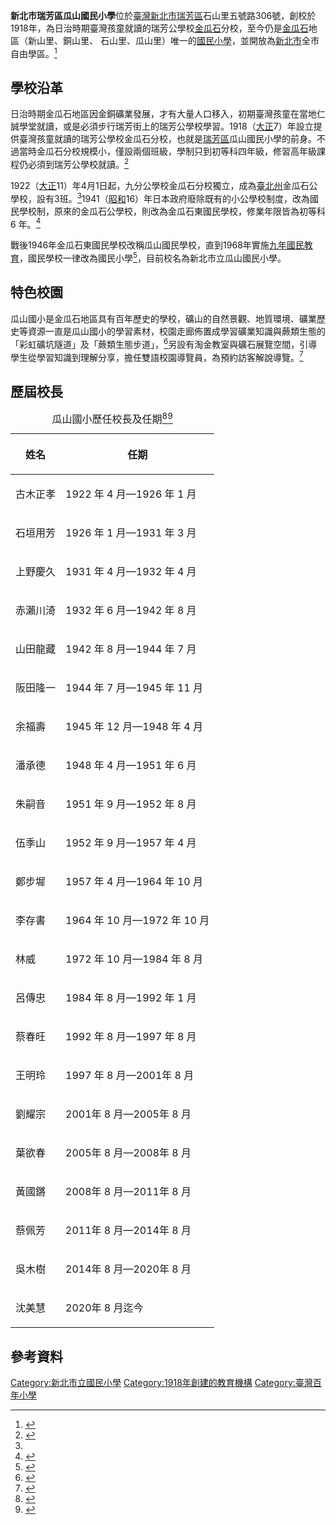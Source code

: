 {{Infobox School
| name = 新北市瑞芳區瓜山國民小學
| students = 
| information = 
| location = {{flagicon|TWN}}[[新北市|新北市]][[瑞芳區|瑞芳區]]石山里五號路306號
| free_text3 = [http://stats.moe.gov.tw/files/ebook/basic_city/108basic_city.pdf 教育部彙編108年國民小學鄉鎮區別統計。 ]
| free_label3 = 資料來源
| free_text2 = 25,143平方公尺
| free_label2 = 校地面積
| free_text = 男女兼收
| free_label = 招生性別
| mascot = 
| colors = 
| conference = 
| staff = 
| other_name = 
| faculty = 
| dean = 
| principal = 沈美慧
| president = 
| grades = 小一至小六
| district = [[新北市|新北市]][[瑞芳區|瑞芳區]]
| affiliation = 公立
| type = 市立國小
| established = 1918年（大正7年）
| motto = 
| image = 
| tel=+886-2-2496-2036
| fax=+886-2-2496-1364
| website = [https://www.gsps.ntpc.edu.tw www.gsps.ntpc.edu.tw]
}}
'''新北市瑞芳區瓜山國民小學'''位於[[臺灣|臺灣]][[新北市|新北市]][[瑞芳區|瑞芳區]]石山里五號路306號，創校於1918年，為日治時期臺灣孩童就讀的瑞芳公學校[[金瓜石|金瓜石]]分校，至今仍是[[金瓜石|金瓜石]]地區（新山里、銅山里、 石山里、瓜山里）唯一的[[小学|國民小學]]，並開放為[[新北市|新北市]]全市自由學區。<ref>{{Cite web|title=新北市109 學年度各公立國民小學學區一覽表|url=https://www.ntpc.edu.tw/uploaddowndoc?file=anounce/202003171832330.pdf&filedisplay=新北市109學年度各公立國民小學學區一覽總表（確認版）1090312.pdf&flag=doc|language=zh-tw}}</ref>

== 學校沿革 ==
日治時期金瓜石地區因金銅礦業發展，才有大量人口移入，初期臺灣孩童在當地仁誠學堂就讀，或是必須步行瑞芳街上的瑞芳公學校學習。1918（[[大正|大正]]7）年設立提供臺灣孩童就讀的瑞芳公學校金瓜石分校，也就是[[瑞芳區|瑞芳區]]瓜山國民小學的前身。不過當時金瓜石分校規模小，僅設兩個班級，學制只到初等科四年級，修習高年級課程仍必須到瑞芳公學校就讀。<ref name=":0">{{Cite book|title=瑞芳鎮誌-教育篇|last=鍾|first=瑞清|publisher=瑞芳鎮公所|year=2002|isbn=9570107251|location=新北市|pages=頁27-29|url=https://www.ruifang.ntpc.gov.tw/archive/file/教育篇.pdf}}</ref>

1922（[[大正|大正]]11）年4月1日起，九分公學校金瓜石分校獨立，成為[[臺北州|臺北州]]金瓜石公學校，設有3班。<ref name=":0" />1941（[[昭和|昭和]]16）年日本政府廢除既有的小公學校制度，改為國民學校制，原來的金瓜石公學校，則改為金瓜石東國民學校，修業年限皆為初等科 6 年。<ref>{{Cite book|title=「土地公坪分校設立認可」(1911-02-01)，〈明治四十四年臺灣總督府公文類纂十五年保存第五十四卷教育〉，《臺灣總督府 檔案.總督府公文類纂》|publisher=國史館臺灣文獻館|year=1911|pages=典藏號:00005393007}}</ref>

戰後1946年金瓜石東國民學校改稱瓜山國民學校，直到1968年實施[[臺灣九年國民義務教育|九年國民教育]]，國民學校一律改為國民小學<ref>{{Cite journal|title=水金九地區的學校發展與地方社會|author=駱淑蓉|url=https://www.gep.ntpc.gov.tw/files/file_pool/1/0J002346229875185480/7.水金九地區的學校發展與地方社會%20撰文│駱淑蓉、張簡傛文.pdf|journal=新北市立黃金博物館2019年學刊|others=張簡傛文|page=頁82-99|access-date=2021-12-22|archive-date=2021-11-02|archive-url=https://web.archive.org/web/20211102211349/https://www.gep.ntpc.gov.tw/files/file_pool/1/0J002346229875185480/7.%E6%B0%B4%E9%87%91%E4%B9%9D%E5%9C%B0%E5%8D%80%E7%9A%84%E5%AD%B8%E6%A0%A1%E7%99%BC%E5%B1%95%E8%88%87%E5%9C%B0%E6%96%B9%E7%A4%BE%E6%9C%83%20%E6%92%B0%E6%96%87%E2%94%82%E9%A7%B1%E6%B7%91%E8%93%89%E3%80%81%E5%BC%B5%E7%B0%A1%E5%82%9B%E6%96%87.pdf|dead-url=no}}</ref>，目前校名為新北市立瓜山國民小學。

== 特色校園 ==
瓜山國小是金瓜石地區具有百年歷史的學校，礦山的自然景觀、地質環境、礦業歷史等資源一直是瓜山國小的學習素材，校園走廊佈置成學習礦業知識與蕨類生態的「彩虹礦坑隧道」及「蕨類生態步道」，<ref>{{Cite web|title=礦坑隧道•串起學生與在地文化之美的連結|url=https://www.ner.gov.tw/program/5a83f4eac5fd8a01e2df01ca/5e4dfeddc6cfac000647cc1d|publisher=國立教育廣播電台|language=zh-tw}}</ref>另設有淘金教室與礦石展覽空間，引導學生從學習知識到理解分享，擔任雙語校園導覽員，為預約訪客解說導覽。<ref>{{Cite news|url=https://udn.com/news/story/6898/4189015|title=奇幻礦坑走廊 瑞芳瓜山國小打造空間美學|author=蕭皓文|publisher=聯合報|date=2019-11-26|language=zh-tw|accessdate=2021-04-09|archive-date=2020-06-09|archive-url=https://web.archive.org/web/20200609194736/https://udn.com/news/story/6898/4189015|dead-url=no}}</ref>

== 歷屆校長 ==
{| class="wikitable"
|+瓜山國小歷任校長及任期<ref>{{Cite book|title=瑞芳鎮誌-教育篇|last=鍾|first=瑞清|publisher=瑞芳鎮公所|year=2002|isbn=9570107251|location=新北市|pages=頁27-29|url=https://www.ruifang.ntpc.gov.tw/archive/file/教育篇.pdf}}</ref><ref>{{Cite web|title=關於瓜山|url=https://www.gsps.ntpc.edu.tw/p/412-1000-703.php|publisher=新北市立瓜山國民小學官方網站|language=zh-tw|access-date=2021-04-09|archive-date=2021-04-20|archive-url=https://web.archive.org/web/20210420160741/https://www.gsps.ntpc.edu.tw/p/412-1000-703.php|dead-url=no}}</ref>
!姓名
!任期
|-
|古木正孝
|1922 年 4 月—1926 年 1 月
|-
|石垣用芳
|1926 年 1 月—1931 年 3 月
|-
|上野慶久
|1931 年 4 月—1932 年 4 月
|-
|赤瀨川渏
|1932 年 6 月—1942 年 8 月
|-
|山田龍藏
|1942 年 8 月—1944 年 7 月
|-
|阪田隆一
|1944 年 7 月—1945 年 11 月
|-
|余福壽
|1945 年 12 月—1948 年 4 月
|-
|潘承德
|1948 年 4 月—1951 年 6 月
|-
|朱嗣音
|1951 年 9 月—1952 年 8 月
|-
|伍季山
|1952 年 9 月—1957 年 4 月
|-
|鄭步墀
|1957 年 4 月—1964 年 10 月
|-
|李存書
|1964 年 10 月—1972 年 10 月
|-
|林威
|1972 年 10 月—1984 年 8 月
|-
|呂傳忠
|1984 年 8 月—1992 年 1 月
|-
|蔡春旺
|1992 年 8 月—1997 年 8 月
|-
|王明玲
|1997 年 8 月—2001年 8 月
|-
|劉耀宗
|2001年 8 月—2005年 8 月
|-
|葉欲春
|2005年 8 月—2008年 8 月
|-
|黃國鏘
|2008年 8 月—2011年 8 月
|-
|蔡佩芳
|2011年 8 月—2014年 8 月
|-
|吳木樹
|2014年 8 月—2020年 8 月
|-
|沈美慧
|2020年 8 月迄今
|}

== 參考資料 ==
<references />

{{新北市國民中小學}}
[[Category:新北市立國民小學|Category:新北市立國民小學]]
[[Category:1918年創建的教育機構|Category:1918年創建的教育機構]]
[[Category:臺灣百年小學|Category:臺灣百年小學]]